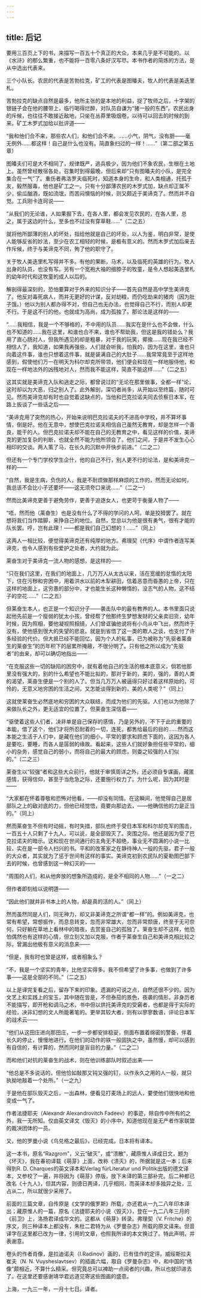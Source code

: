 ```yaml
---
---
---
```

title: 后记
---



要用三百页上下的书，来描写一百五十个真正的大众，本来几乎是不可能的。以《水浒》的那么繁重，也不能将一百零八条好汉写尽。本书作者的简炼的方法，是从中选出代表来。

三个小队长。农民的代表是苦勃拉克，矿工的代表是图皤夫，牧人的代表是美迭里札。

苦勃拉克的缺点自然是最多，他所主张的是本地的利益，捉了牧师之后，十字架的银链子会在他的腰带上，临行喝得烂醉，对队员自谦为“猪一般的东西”。农民出身的斥候，也往往不敢接近敌地，只坐在丛莽里吸烟卷，以待可以回去的时候的到来。矿工木罗式加给以批评道——

“我和他们合不来，那些农人们，和他们合不来。……小气，阴气，没有胆——毫无例外……都这样！自己是什么也没有。简直象扫过的一样！……”（第二部之第五章）

图皤夫们可是大不相同了，规律既严，逃兵极少，因为他们不象农民，生根在土地上。虽然曾经散宿各处，召集时到得最晚，但后来却“只有图皤夫的小队，是完全集合在一气”了。重伤者弗洛罗夫临死时，知道本身的生命，和人类相通，托孤于友，毅然服毒，他也是矿工之一。只有十分鄙薄农民的木罗式加，缺点却正属不少，偷瓜酗酒，既如流氓，而苦闷懊恼的时候，则又颇近于美谛克了。然而并不自觉。工兵刚卡连珂说——

“从我们的无论谁，人如果掘下去，在各人里，都会发见农民的，在各人里，总之，属于这边的什么，至多也不过没有穿草鞋……”（二之五）

就将他所鄙薄的别人的坏处，指给他就是自己的坏处，以人为鉴，明白非常，是使人能够反省的妙法，至少在农工相轻的时候，是极有意义的。然而木罗式加后来去作斥候，终于与美谛克不同，殉了他的职守了。

关于牧人美迭里札写得并不多。有他的果断，马术，以及临死的英雄的行为。牧人出身的队员，也没有写。另有一个宽袍大袖的细脖子的牧童，是令人想起美迭里札的幼年时代和这牧童的成人以后的。

解剖得最深刻的，恐怕要算对于外来的知识分子——首先自然是高中学生美谛克了。他反对毒死病人，而并无更好的计谋，反对劫粮，而仍吃劫来的猪肉（因为肚子饿。）他以为别人都办得不对，但自己也无办法，也觉得自己不行，而别人却更不行。于是这不行的他，也就成为高尚，成为孤独了。那论法是这样的——

“……我相信，我是一个不够格的，不中用的队员……我实在是什么也不会做，什么也不知道的……我在这里，和谁也合不来，谁也不帮助我，但这是我的错处么？我用了直心肠对人，但我所遇见的却是粗暴，对于我的玩笑，揶揄……现在我已经不相信人了，我知道，如果我再强些，人们就会听我，怕我的，因为在这里，谁也只向着这件事，谁也只想着这件事，就是装满自己的大肚子……我常常竟至于这样地感到，假使他们万一在明天为科尔却克所带领，他们便会和现在一样地服侍他，和现在一样地法外的凶残地对人，然而我不能这样，简直不能这样……”（二之五）

这其实就是美谛克入队和逃走之际，都曾说过的“无论在那里做事，全都一样”论，这时却以为大恶，归之别人了。此外解剖，深切者尚多，从开始以至终篇，随时可见。然而美谛克却有时也自觉着这缺点的，当他和巴克拉诺夫同去侦察日本军，在路上扳谈了一些话之后——

“美谛克用了突然的热心，开始来说明巴克拉诺夫的不进高中学校，并不算坏事情，倒是好。他在无意中，想使巴克拉诺夫相信自己虽然无教育，却是怎样一个善良，能干的人。但巴克拉诺夫却不能在自己的无教育之中，看见这样的价值，美谛克的更加复杂的判断，也就全然不能为他所领会了。他们之间，于是并不发生心心相印的交谈。两人策了马，在长久的沉默中开快步前进。”（二之二）

但还有一个专门学校学生企什，他的自己不行，别人更不行的论法，是和美谛克一样的——

“自然，我是生病，负伤的人，我是不耐烦做那样麻烦的工作的，然而无论如何，我总该不会比小子还要坏——这无须夸口来说……”（二之一）

然而比美谛克更善于避免劳作，更善于追逐女人，也更苛于衡量人物了——

“唔，然而他（莱奋生）也是没有什么了不得的学问的人呵。单是狡猾罢了。就在想将我们当作踏脚，来挣自己的地位。自然，您总以为他是很有勇气，很有才能的队长罢。哼，岂有此理！——都是我们自己幻想的！……”（同上）

这两人一相比较，便觉得美谛克还有纯厚的地方。弗理契《代序》中谓作者连写美谛克，也令人感到有些爱护之处者，大约就为此。

莱奋生对于美谛克一流人物的感想，是这样的——

“只在我们这里，在我们的地面上，几万万人从太古以来，活在宽缓的怠惰的太阳下，住在污秽和穷困中，用着洪水以前的木犁耕田，信着恶意而昏愚的上帝，只在这样的地面上，这穷愚的部分中，才也能生长这种懒惰的，没志气的人物，这不结子的空花……”（二之五）

但莱奋生本人，也正是一个知识分子——袭击队中的最有教养的人。本书里面只说起他先前是一个瘦弱的犹太小孩，曾经帮了他那终生梦想发财的父亲卖旧货，幼年时候，因为照相，要他凝视照相镜，人们曾诓骗他说将有小鸟从中飞出，然而终于没有，使他感到很大的失望的悲哀。就是到省悟了这一类的欺人之谈，也支付了许多经验的代价。但大抵已经不能回忆，因为个人的私事，已为被称为“先驱者莱奋生的莱奋生”的历年积下的层累所掩蔽，不很分明了。只有他之所以成为“先驱者”的由来，却可以确切地指出——

“在克服这些一切的缺陷的困穷中，就有着他自己的生活的根本底意义，倘若他那里没有强大的，别的什么希望也不能比拟的，那对于新的，美的，强的，善的人类的渴望，莱奋生便是一个别的人了。但当几万万人被逼得只好过着这样原始的，可怜的，无意义地穷困的生活之间，又怎能谈得到新的，美的人类呢？”（同上）

这就使莱奋生必然底地和穷困的大众联结，而成为他们的先驱。人们也以为他除了来做队长之外，更无适宜的位置了。但莱奋生深信着——

“驱使着这些人们者，决非单是自己保存的感情，乃是另外的，不下于此的重要的本能，借了这个，他们才将所忍耐着的一切，连死，都售给最后的目的……然而这本能之生活于人们中，是藏在他们的细小，平常的要求和顾虑下面的，这因为各人是要吃，要睡，而各人是孱弱的缘故。看起来，这些人们就好象担任些平常的，细小的杂务，感觉自己的弱小，而将自己的最大的顾虑，则委之较强的人们似的。”（二之三）

莱奋生以“较强”者和这些大众前行，他就于审慎周详之外，还必须自专谋画，藏匿感情，获得信仰，甚至于当危急之际，还要施行权力了。为什么呢，因为其时是——

“大家都在怀着尊敬和恐怖对他看，——却没有同情。在这瞬间，他觉得自己是居部队之上的敌对底的力，但他已经觉悟，竟要向那边去，——他确信他的力是正当的。”（同上）

然而莱奋生不但有时动摇，有时失措，部队也终于受日本军和科尔却克军的围击，一百五十人只剩了十九人，可以说，是全部毁灭了。突围之际，他还是因为受了巴克拉诺夫的暗示。这和现在世间通行的主角无不超绝，事业无不圆满的小说一比较，实在是一部令人扫兴的书。平和的改革家之在静待神人一般的先驱，君子一般的大众者，其实就为了惩于世间有这样的事实。美谛克初到农民队的夏勒图巴部下去的时候，也曾感到这一种幻灭的——

“周围的人们，和从他奔放的想象所造成的，是全不相同的人物……”（一之二）

但作者即刻给以说明道——

“因此他们就并非书本上的人物，却是真的活的人。”（同上）

然而虽然同是人们，同无神力，却又非美谛克之所谓“都一样”的。例如美谛克，也常有希望，常想振作，而息息转变，忽而非常雄大，忽而非常颓唐，终至于无可奈何，只好躺在草地上看林中的暗夜，去赏鉴自己的孤独了。莱奋生却不这样，他恐怕偶然也有这样的心情，但立刻又加以克服，作者于莱奋生自己和美谛克相比较之际，曾漏出他极有意义的消息来——

“但是，我有时也曾是这样，或者相象么？

“不，我是一个坚实的青年，比他坚实得多。我不但希望了许多事，也做到了许多事——这是全部的不同。”（二之五）

以上是译完复看之后，留存下来的印象。遗漏的可说之点，自然还很不少的。因为文艺上和实践上的宝玉，其中随在皆是，不但泰茄的景色，夜袭的情形，非身历者不能描写，即开枪和调马之术，书中但以烘托美谛克的受窘者，也都是得于实际的经验，决非幻想的文人所能著笔的。更举其较大者，则有以寥寥数语，评论日本军的战术云——

“他们从这田庄进向那田庄，一步一步都安排稳妥，侧面布置着绵密的警备，伴着长久的停止，慢慢地进行。在他们的动作的铁一般固执之中，虽然慢，却可以感到有自信的，有计算的，然而同时是盲目的力量。”（二之二）

而和他们对抗的莱奋生的战术，则在他训练部队时叙述出来——

“他总是不多说话的，但他恰如敲那又钝又强的钉，以作永久之用的人一般，就只执拗地敲着一个处所。”（一之九）

于是他在部队毁灭之后，一出森林，便看见打麦场上的远人，要使他们很快地和他变成一气了。

作者法捷耶夫（Alexandr Alexandrovitch Fadeev）的事迹，除自传中所有的之外，我一无所知。仅由英文译文《毁灭》的小序中，知道他现在是无产者作家联盟的裁决团体的一员。

又，他的罗曼小说《乌兑格之最后》，已经完成，日本将有译本。

这一本书，原名“Razgrom”，义云“破灭”，或“溃散”，藏原惟人译成日文，题为《坏灭》，我在春初译载《萌芽》上面，改称《溃灭》的，所据就是这一本；后来得到R. D. Charques的英文译本和Verlag fürLiteratur und Politik出版的德文译本，又参校了一遍，并将因为《萌芽》停版，放下未译的第三部补完。后二种都已改名《十九人》，但其内容，则德日两译，几乎相同，而英译本却多独异之处，三占从二，所以就很少采用了。

前面的三篇文章，自传原是《文学的俄罗斯》所载，亦还君从一九二八年印本译出；藏原惟人的一篇，原名《法捷耶夫的小说〈毁灭〉》，登在一九二八年三月的《前卫》上，洛扬君译成华文的。这都从《萌芽》转录。弗理契（V. Fritche）的序文，则三种译本上都没有，朱杜二君特为从《罗曼杂志》所载的原文译来。但音译字在这里都已改为一律，引用的文章，也照我所译的本文换过了。特此声明，并表谢意。

卷头的作者肖像，是拉迪诺夫（I.Radinov）画的，已有佳作的定评。威绥斯拉夫崔夫（N. N. Vuysheslavtsev）的插画六幅，取自《罗曼杂志》中，和中国的“绣像”颇相近，不算什么精采。但究竟总可以裨助一点阅者的兴趣，所以也就印进去了。在这里还要感谢靖华君远道见寄这些图画的盛意。

上海，一九三一年，一月十七日。译者。